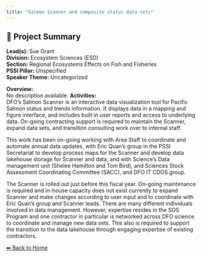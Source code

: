 ---
title: "Salmon Scanner and composite status data sets"
---

## 🧬 Project Summary

**Lead(s):** Sue Grant  
**Division:** Ecosystem Sciences (ESD)  
**Section:** Regional Ecosystems Effects on Fish and Fisheries  
**PSSI Pillar:** Unspecified  
**Speaker Theme:** Uncategorized  

**Overview:**  
No description available.
**Activities:**  
DFO's Salmon Scanner is an interactive data visualization tool for Pacific Salmon status and trends information. It displays data in a mapping and figure interface, and includes built in user reports and access to underlying data. On-going contracting support is required to maintain the Scanner, expand data sets, and transition consulting work over to internal staff.

This work has been on-going working with Area Staff to coordinate and automate annual data updates, with Eric Quan's group in the PSSI Secretariat to develop process maps for the Scanner and develop data lakehouse storage for Scanner and data, and with Science's Data management unit (Shelee Hamilton and Tom Bird), and Sciences Stock Assessment Coordinating Committee (SACC), and DFO IT CDOS group.

The Scanner is rolled out just before this fiscal year. On-going maintenance is required and in-house capacity does not exist currently to expand Scanner and make changes according to user input and to coordinate with Eric Quan's group and Scanner leads. There are many different individuals involved in data management. However, expertise resides in the SOS Program and one contractor in particular is networked across DFO science to coordinate and manage new data sets. This also is required to support the transition to the data lakehouse through engaging expertise of existing contractors.

[⬅ Back to Home](../index.qmd)
